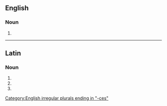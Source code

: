 {{also|créatrices}}

==English==

===Noun===
{{head|en|noun plural form}}

# {{plural of|creatrix|lang=en}}

[[Category:English irregular plurals ending in "-ces"]]

----

==Latin==

===Noun===
{{la-noun-form|creātrīcēs}}

# {{inflection of|creātrix||nom|p|lang=la}}
# {{inflection of|creātrix||acc|p|lang=la}}
# {{inflection of|creātrix||voc|p|lang=la}}